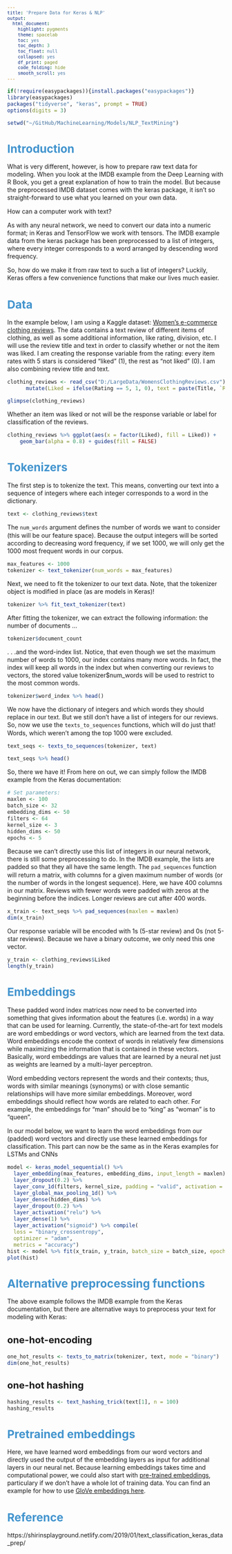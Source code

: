 ```yaml
---
title: 'Prepare Data for Keras & NLP'
output:
  html_document:
    highlight: pygments
    theme: spacelab
    toc: yes
    toc_depth: 3
    toc_float: null
    collapsed: yes
    df_print: paged
    code_folding: hide
    smooth_scroll: yes
---
```

<style type="text/css">
p{ /* Normal  */
   font-size: 14px;
   line-height: 18px;}
body{ /* Normal  */
   font-size: 14px;}
td {  /* Table  */
   font-size: 12px;}
h1 { /* Header 1 */
 font-size: 26px;
 color: #4294ce;}
h2 { /* Header 2 */
 font-size: 22px;}
h3 { /* Header 3 */
 font-size: 18px;}
code.r{ /* Code block */
  font-size: 12px;}
pre { /* Code block */
  font-size: 12px}
#table-of-contents h2 {
  background-color: #4294ce;}
#table-of-contents{
  background: #688FAD;}
#nav-top span.glyphicon{
  color: #4294ce;}
#postamble{
  background: #4294ce;
  border-top: ;}
</style>

```r
if(!require(easypackages)){install.packages("easypackages")}
library(easypackages)
packages("tidyverse", "keras", prompt = TRUE)
options(digits = 3)

setwd("~/GitHub/MachineLearning/Models/NLP_TextMining")
```

# Introduction

What is very different, however, is how to prepare raw text data for modeling. When you look at the IMDB example from the Deep Learning with R Book, you get a great explanation of how to train the model. But because the preprocessed IMDB dataset comes with the keras package, it isn’t so straight-forward to use what you learned on your own data.

How can a computer work with text?

As with any neural network, we need to convert our data into a numeric format; in Keras and TensorFlow we work with tensors. The IMDB example data from the keras package has been preprocessed to a list of integers, where every integer corresponds to a word arranged by descending word frequency.

So, how do we make it from raw text to such a list of integers? Luckily, Keras offers a few convenience functions that make our lives much easier.

# Data

In the example below, I am using a Kaggle dataset: [Women’s e-commerce clothing reviews](https://www.kaggle.com/nicapotato/womens-ecommerce-clothing-reviews). The data contains a text review of different items of clothing, as well as some additional information, like rating, division, etc. I will use the review title and text in order to classify whether or not the item was liked. I am creating the response variable from the rating: every item rates with 5 stars is considered “liked” (1), the rest as “not liked” (0). I am also combining review title and text.

```r
clothing_reviews <- read_csv("D:/LargeData/WomensClothingReviews.csv") %>% 
      mutate(Liked = ifelse(Rating == 5, 1, 0), text = paste(Title, `Review Text`), text = gsub("NA", "", text))

glimpse(clothing_reviews)
```

Whether an item was liked or not will be the response variable or label for classification of the reviews.

```r
clothing_reviews %>% ggplot(aes(x = factor(Liked), fill = Liked)) +
    geom_bar(alpha = 0.8) + guides(fill = FALSE)
```

# Tokenizers

The first step is to tokenize the text. This means, converting our text into a sequence of integers where each integer corresponds to a word in the dictionary.

```r
text <- clothing_reviews$text
```

The `num_words` argument defines the number of words we want to consider (this will be our feature space). Because the output integers will be sorted according to decreasing word frequency, if we set 1000, we will only get the 1000 most frequent words in our corpus.

```r
max_features <- 1000
tokenizer <- text_tokenizer(num_words = max_features)
```

Next, we need to fit the tokenizer to our text data. Note, that the tokenizer object is modified in place (as are models in Keras)!

```r
tokenizer %>% fit_text_tokenizer(text)
```

After fitting the tokenizer, we can extract the following information: the number of documents …

```r
tokenizer$document_count
```

. . .and the word-index list. Notice, that even though we set the maximum number of words to 1000, our index contains many more words. In fact, the index will keep all words in the index but when converting our reviews to vectors, the stored value tokenizer$num_words will be used to restrict to the most common words.

```r
tokenizer$word_index %>% head()
```

We now have the dictionary of integers and which words they should replace in our text. But we still don’t have a list of integers for our reviews. So, now we use the `texts_to_sequences` functions, which will do just that! Words, which weren’t among the top 1000 were excluded.

```r
text_seqs <- texts_to_sequences(tokenizer, text)

text_seqs %>% head()
```

So, there we have it! From here on out, we can simply follow the IMDB example from the Keras documentation:

```r
# Set parameters:
maxlen <- 100
batch_size <- 32
embedding_dims <- 50
filters <- 64
kernel_size <- 3
hidden_dims <- 50
epochs <- 5
```

Because we can’t directly use this list of integers in our neural network, there is still some preprocessing to do. In the IMDB example, the lists are padded so that they all have the same length. The `pad_sequences` function will return a matrix, with columns for a given maximum number of words (or the number of words in the longest sequence). Here, we have 400 columns in our matrix. Reviews with fewer words were padded with zeros at the beginning before the indices. Longer reviews are cut after 400 words.

```r
x_train <- text_seqs %>% pad_sequences(maxlen = maxlen)
dim(x_train)
```

Our response variable will be encoded with 1s (5-star review) and 0s (not 5-star reviews). Because we have a binary outcome, we only need this one vector.

```r
y_train <- clothing_reviews$Liked
length(y_train)
```

# Embeddings

These padded word index matrices now need to be converted into something that gives information about the features (i.e. words) in a way that can be used for learning. Currently, the state-of-the-art for text models are word embeddings or word vectors, which are learned from the text data. Word embeddings encode the context of words in relatively few dimensions while maximizing the information that is contained in these vectors. Basically, word embeddings are values that are learned by a neural net just as weights are learned by a multi-layer perceptron.

Word embedding vectors represent the words and their contexts; thus, words with similar meanings (synonyms) or with close semantic relationships will have more similar embeddings. Moreover, word embeddings should reflect how words are related to each other. For example, the embeddings for “man” should be to “king” as “woman” is to “queen”.

In our model below, we want to learn the word embeddings from our (padded) word vectors and directly use these learned embeddings for classification. This part can now be the same as in the Keras examples for LSTMs and CNNs

```r
model <- keras_model_sequential() %>% 
  layer_embedding(max_features, embedding_dims, input_length = maxlen) %>%
  layer_dropout(0.2) %>%
  layer_conv_1d(filters, kernel_size, padding = "valid", activation = "relu", strides = 1) %>%
  layer_global_max_pooling_1d() %>%
  layer_dense(hidden_dims) %>%
  layer_dropout(0.2) %>%
  layer_activation("relu") %>%
  layer_dense(1) %>%
  layer_activation("sigmoid") %>% compile(
  loss = "binary_crossentropy",
  optimizer = "adam",
  metrics = "accuracy")
hist <- model %>% fit(x_train, y_train, batch_size = batch_size, epochs = epochs, validation_split = 0.3)
plot(hist)
```

# Alternative preprocessing functions
The above example follows the IMDB example from the Keras documentation, but there are alternative ways to preprocess your text for modeling with Keras:

## one-hot-encoding

```r
one_hot_results <- texts_to_matrix(tokenizer, text, mode = "binary")
dim(one_hot_results)
```

## one-hot hashing

```r
hashing_results <- text_hashing_trick(text[1], n = 100)
hashing_results
```

# Pretrained embeddings

Here, we have learned word embeddings from our word vectors and directly used the output of the embedding layers as input for additional layers in our neural net. Because learning embeddings takes time and computational power, we could also start with [pre-trained embeddings](https://keras.rstudio.com/articles/examples/pretrained_word_embeddings.html), particulary if we don’t have a whole lot of training data. You can find an example for how to use [GloVe embeddings here](https://jjallaire.github.io/deep-learning-with-r-notebooks/notebooks/6.1-using-word-embeddings.nb.html).


# Reference

https://shirinsplayground.netlify.com/2019/01/text_classification_keras_data_prep/
